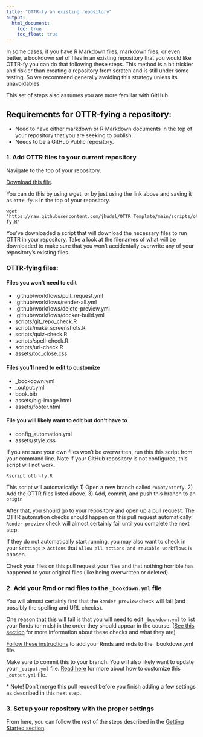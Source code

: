 ```yaml
---
title: "OTTR-fy an existing repository"
output:
  html_document:
    toc: true
    toc_float: true
---
```


In some cases, if you have R Markdown files, markdown files, or even better, a bookdown set of files in an existing repository that you would like OTTR-fy you can do that following these steps.
This method is a bit trickier and riskier than creating a repository from scratch and is still under some testing.
So we recommend generally avoiding this strategy unless its unavoidables.

This set of steps also assumes you are more familiar with GitHub.

## Requirements for OTTR-fying a repository:

- Need to have either markdown or R Markdown documents in the top of your repository that you are seeking to publish.
- Needs to be a GitHub Public repository.

### 1. Add OTTR files to your current repository

Navigate to the top of your repository.

[Download this file](https://raw.githubusercontent.com/jhudsl/OTTR_Template/main/scripts/ottr-fy.R).

You can do this by using wget, or by just using the link above and saving it as `ottr-fy.R` in the top of your repository.
```
wget 'https://raw.githubusercontent.com/jhudsl/OTTR_Template/main/scripts/ottr-fy.R'
```

You've downloaded a script that will download the necessary files to run OTTR in your repository. Take a look at the filenames of what will be downloaded to make sure that you won't accidentally overwrite any of your repository's existing files.

### OTTR-fying files:

#### Files you won't need to edit

- .github/workflows/pull_request.yml
- .github/workflows/render-all.yml
- .github/workflows/delete-preview.yml
- .github/workflows/docker-build.yml
- scripts/git_repo_check.R
- scripts/make_screenshots.R
- scripts/quiz-check.R
- scripts/spell-check.R
- scripts/url-check.R
- assets/toc_close.css

#### Files you'll need to edit to customize

- _bookdown.yml
- _output.yml
- book.bib
- assets/big-image.html
- assets/footer.html

#### File you will likely want to edit but don't have to

- config_automation.yml
- assets/style.css

If you are sure your own files won't be overwritten, run this this script from your command line.
Note if your GitHub repository is not configured, this script will not work.

```
Rscript ottr-fy.R
```

This script will automatically:
1) Open a new branch called `robot/ottrfy`.
2) Add the OTTR files listed above.
3) Add, commit, and push this branch to an `origin`

After that, you should go to your repository and open up a pull request.
The OTTR automation checks should happen on this pull request automatically.
`Render preview` check will almost certainly fail until you complete the next step.

If they do not automatically start running, you may also want to check in your `Settings` > `Actions` that `Allow all actions and reusable workflows` is chosen.  

Check your files on this pull request your files and that nothing horrible has happened to your original files (like being overwritten or deleted).

### 2. Add your Rmd or md files to the `_bookdown.yml` file

You will almost certainly find that the `Render preview` check will fail (and possibly the spelling and URL checks).

One reason that this will fail is that you will need to edit `_bookdown.yml` to list your Rmds (or mds) in the order they should appear in the course. ([See this section](https://www.ottrproject.org/customize-robots.html#Pull_request_checks:) for more information about these checks and what they are)

[Follow these instructions](https://www.ottrproject.org/writing_content.html#Step_2_Add_the_name_of_your_new_chapter_to_your__bookdownyml_file) to add your Rmds and mds to the _bookdown.yml file.

Make sure to commit this to your branch.
You will also likely want to update your `_output.yml` file. [Read here](https://bookdown.org/yihui/bookdown/output-formats.html) for more about how to customize this `_output.yml` file.

*\ Note! Don't merge this pull request before you finish adding a few settings as described in this next step.

### 3. Set up your repository with the proper settings

From here, you can follow the rest of the steps described in the [Getting Started section](https://www.ottrproject.org/getting_started.html#5_Add_jhudsl-robot_as_a_collaborator).
